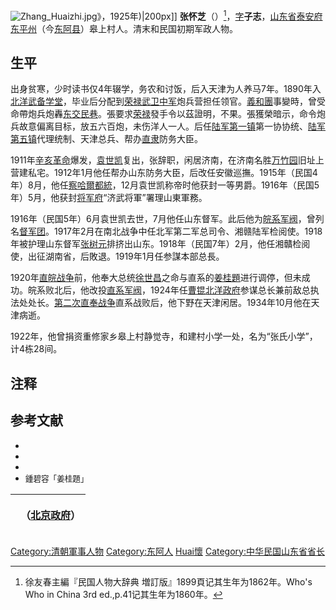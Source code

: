 [[File:Zhang_Huaizhi.jpg|thumb]]》，1925年)|200px]]
'''张怀芝'''（{{bd|1862年||1934年|catIdx=Zhang張}}）<ref>徐友春主編『民国人物大辞典 増訂版』1899頁记其生年为1862年。Who's Who in China 3rd ed.,p.41记其生年为1860年。</ref>，[[表字|字]]'''子志'''，[[山东省|山东省]][[泰安府|泰安府]][[东平州|东平州]]（今[[东阿县|东阿县]]）皋上村人。清末和民国初期军政人物。

==生平==
出身贫寒，少时读书仅4年辍学，务农和讨饭，后入天津为人养马7年。1890年入[[北洋武备学堂|北洋武备学堂]]，毕业后分配到[[荣禄|荣禄]][[武卫中军|武卫中军]]炮兵营担任领官。[[義和團|義和團]]事變時，曾受命帶炮兵炮轟[[东交民巷|东交民巷]]。張要求[[荣禄|荣禄]]發手令以茲證明，不果。張獲榮暗示，命令炮兵故意偏离目标，放五六百炮，未伤洋人一人。后任[[陆军第一镇|陆军第一镇]]第一协协统、[[陆军第五镇|陆军第五镇]]代理统制、天津总兵、帮办[[直隶|直隶]]防务大臣。

1911年[[辛亥革命|辛亥革命]]爆发，[[袁世凯|袁世凯]]复出，张辞职，闲居济南，在济南名胜[[万竹园_(济南)|万竹园]]旧址上营建私宅。1912年1月他任帮办山东防务大臣，后改任安徽巡撫。1915年（民国4年）8月，他任[[察哈爾都統|察哈爾都統]]，12月袁世凯称帝时他获封一等男爵。1916年（民国5年）5月，他获封[[北洋将军府|将军府]]“济武将軍”署理山東軍務。

1916年（民国5年）6月袁世凯去世，7月他任山东督军。此后他为[[皖系军阀|皖系军阀]]，曾列名[[督军团|督军团]]。1917年2月在南北战争中任北军第二军总司令、湘赣陆军检阅使。1918年被护理山东督军[[张树元|张树元]]排挤出山东。1918年（民国7年）2月，他任湘贛检阅使，出征湖南省，后敗退。1919年1月任参謀本部总長。

1920年[[直皖战争|直皖战争]]前，他奉大总统[[徐世昌|徐世昌]]之命与直系的[[姜桂題|姜桂題]]进行调停，但未成功。皖系败北后，他改投[[直系军阀|直系军阀]]，1924年任[[曹锟|曹锟]][[北洋政府|北洋政府]]参谋总长兼前敌总执法处处长。[[第二次直奉战争|第二次直奉战争]]直系战败后，他下野在天津闲居。1934年10月他在天津病逝。 

1922年，他曾捐资重修家乡皋上村静觉寺，和建村小学一处，名为“张氏小学”，计4栋28间。

==注释==
<div class="references-small">
<references />
</div>
<!-- 1911年，辞职闲居济南时，在济南名胜万竹园旧址置地40余亩，耗巨资兴建私人宅邸。他征集大江南北的能工巧匠，为其设计施工。至1927年，工程方告竣工，形成一组规模宏大的江南园林和北方庭院相结合的建筑群。 -->

==参考文献==
* <span style="font-size:90%;">{{Cite book<!--|和書-->|author = 来新夏 等|title = 北洋軍閥史 下冊|year = 2000|publisher =  [[南開大学|南開大学]]出版社|isbn = 7-310-01517-7}}</span>
* <span style="font-size:90%;">{{Cite book<!--|和書-->|author = 徐友春主編|title = 民国人物大辞典 増訂版|year = 2007|publisher = 河北人民出版社|isbn = 978-7-202-03014-1}}</span>
* <span style="font-size:90%;">{{Cite book<!--|和書-->|author = 劉寿林等 編|title = 民国職官年表|year = 1995|publisher = [[中華書局|中華書局]]|isbn = 7-101-01320-1}}</span>
* <span style="font-size:90%;">鍾碧容「姜桂題」{{Cite book<!--|和書-->|author = [[中国社会科学院|中国社会科学院]]近代史研究所|title = 民国人物传 第9卷|year = 1997|publisher = 中華書局|isbn = 7-101-01504-2}}</span>


{| class="wikitable" style="margin:0 auto"
|- 
!　{{CHN1912}}（[[中华民国北京政府|北京政府]]）
{{先代次代|[[察哈爾省|察哈爾]]都統|<small>1915年8月 - 1916年5月</small>|[[何宗蓮|何宗蓮]]|[[田中玉|田中玉]]}}
{{先代次代|[[山東省_(中華民国)|山東]]将軍（署理）|<small>1916年5月 - 7月</small>|[[靳雲鵬|靳雲鵬]]|（改称督軍）}}
{{先代次代|山東督軍|<small>1916年7月 - 1918年6月</small>|（改称将軍）|[[張樹元|張樹元]]}}
{{先代次代|湘贛检阅使|<small>1918年2月 - 1919年</small>|（創設）|（废止）}}
{{先代次代|援粤總司令|<small>1918年6月 - 1919年</small>|（創設）|（废止）}}
{{先代次代|参謀總長|<small>1919年1月 - 1924年11月</small>|[[廕昌|廕昌]]|[[李烈鈞|李烈鈞]]}}
|}

{{北洋将军府上将军}}
{{察哈尔行政长官|北}}
{{山东行政长官|北}}

{{DEFAULTSORT:Zhang張}}
[[Category:清朝軍事人物|Category:清朝軍事人物]]
[[Category:东阿人|Category:东阿人]]
[[Category:張姓|Huai懷]]
[[Category:中华民国山东省省长|Category:中华民国山东省省长]]